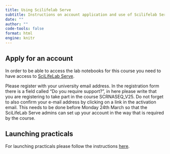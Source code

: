 ```yaml
---
title: Using Scilifelab Serve
subtitle: Instructions on account application and use of Scilifelab Serve
date: ""
author: ""
code-tools: false
format: html
engine: knitr
---
```


## Apply for an account

In order to be able to access the lab notebooks for this course you need to have access to [SciLifeLab Serve](https://serve.scilifelab.se). 

Please register with your university email address. In the registration form there is a field called “Do you require support?”, in here please write that you are registering to take part in the course SCRNASEQ_V25. Do not forget to also confirm your e-mail address by clicking on a link in the activation email. This needs to be done before Monday 24th March so that the SciLifeLab Serve admins can set up your account in the way that is required by the course.


## Launching practicals

For launching practicals please follow the instructions [here](containers.qmd).

